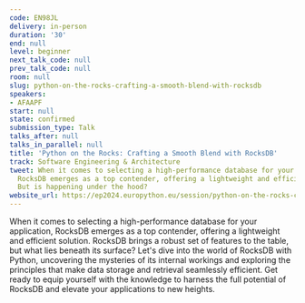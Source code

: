 ```yaml
---
code: EN98JL
delivery: in-person
duration: '30'
end: null
level: beginner
next_talk_code: null
prev_talk_code: null
room: null
slug: python-on-the-rocks-crafting-a-smooth-blend-with-rocksdb
speakers:
- AFAAPF
start: null
state: confirmed
submission_type: Talk
talks_after: null
talks_in_parallel: null
title: 'Python on the Rocks: Crafting a Smooth Blend with RocksDB'
track: Software Engineering & Architecture
tweet: When it comes to selecting a high-performance database for your application,
  RocksDB emerges as a top contender, offering a lightweight and efficient solution.
  But is happening under the hood?
website_url: https://ep2024.europython.eu/session/python-on-the-rocks-crafting-a-smooth-blend-with-rocksdb
---
```


When it comes to selecting a high-performance database for your application, RocksDB emerges as a top contender, offering a lightweight and efficient solution. RocksDB brings a robust set of features to the table, but what lies beneath its surface? Let's dive into the world of RocksDB with Python, uncovering the mysteries of its internal workings and exploring the principles that make data storage and retrieval seamlessly efficient. Get ready to equip yourself with the knowledge to harness the full potential of RocksDB and elevate your applications to new heights.
